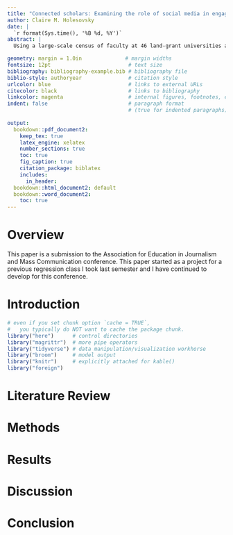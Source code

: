 ```yaml
---
title: "Connected scholars: Examining the role of social media in engagement practices for faculty at land grant universities in the United States"
author: Claire M. Holesovsky
date: |
  `r format(Sys.time(), '%B %d, %Y')`
abstract: |
  Using a large-scale census of faculty at 46 land-grant universities across the United States, this study examined the effects of social media and engagement-related factors on the frequency of tenured-track science faculty’s social media use. Results from the multiple regression model revealed that: attitudes towards social media and self-efficacy surrounding engagement were positive predictors of frequency of social media use. Furthermore, the relationship between social media and engagement-related factors and frequency of social media use was influenced by faculty’s tenure status, field of work, age, and gender. Implications and limitations of these findings were discussed.

geometry: margin = 1.0in              # margin widths
fontsize: 12pt                         # text size
bibliography: bibliography-example.bib # bibliography file
biblio-style: authoryear               # citation style
urlcolor: blue                         # links to external URLs
citecolor: black                       # links to bibliography
linkcolor: magenta                     # internal figures, footnotes, etc.
indent: false                          # paragraph format
                                       # (true for indented paragraphs)
                                       
output: 
  bookdown::pdf_document2:
    keep_tex: true
    latex_engine: xelatex
    number_sections: true
    toc: true
    fig_caption: true
    citation_package: biblatex
    includes: 
      in_header: 
  bookdown::html_document2: default
  bookdown::word_document2:
    toc: true
---
```


# Overview
This paper is a submission to the Association for Education in Journalism and Mass Communication conference. This paper started as a project for a previous regression class I took last semester and I have continued to develop for this conference.

# Introduction

```r
# even if you set chunk option `cache = TRUE`, 
#   you typically do NOT want to cache the package chunk.
library("here")      # control directories
library("magrittr")  # more pipe operators
library("tidyverse") # data manipulation/visualization workhorse
library("broom")     # model output
library("knitr")     # explicitly attached for kable()
library("foreign")
```


# Literature Review



# Methods



# Results



# Discussion



# Conclusion
